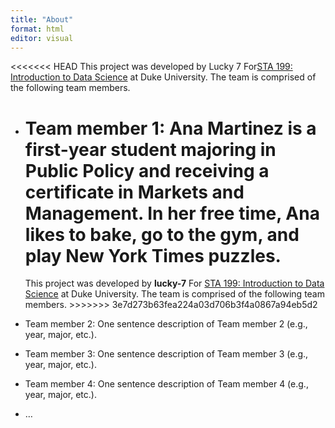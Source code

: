 ```yaml
---
title: "About"
format: html
editor: visual
---
```


<<<<<<< HEAD
This project was developed by Lucky 7 For[ STA 199: Introduction to Data Science](https://sta199-s23-2.github.io/) at Duke University. The team is comprised of the following team members.

-   Team member 1: Ana Martinez is a first-year student majoring in Public Policy and receiving a certificate in Markets and Management. In her free time, Ana likes to bake, go to the gym, and play New York Times puzzles. 
=======
This project was developed by **lucky-7** For [STA 199: Introduction to Data Science](https://sta199-s23-2.github.io/) at Duke University. The team is comprised of the following team members.
>>>>>>> 3e7d273b63fea224a03d706b3f4a0867a94eb5d2

-   Team member 2: One sentence description of Team member 2 (e.g., year, major, etc.).

-   Team member 3: One sentence description of Team member 3 (e.g., year, major, etc.).

-   Team member 4: One sentence description of Team member 4 (e.g., year, major, etc.).

-   ...
